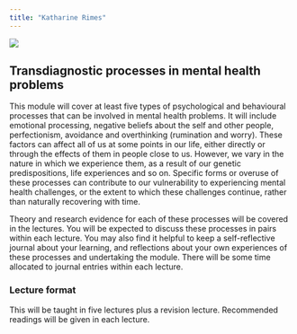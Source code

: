 ```yaml
---
title: "Katharine Rimes"
---
```


![](images/rimes-01.JPG)

## Transdiagnostic processes in mental health problems

This module will cover at least five types of psychological and behavioural processes that can be involved in mental health problems. It will include emotional processing, negative beliefs about the self and other people, perfectionism, avoidance and overthinking (rumination and worry). These factors can affect all of us at some points in our life, either directly or through the effects of them in people close to us. However, we vary in the nature in which we experience them, as a result of our genetic predispositions, life experiences and so on. Specific forms or overuse of these processes can contribute to our vulnerability to experiencing mental health challenges, or the extent to which these challenges continue, rather than naturally recovering with time.

Theory and research evidence for each of these processes will be covered in the lectures. You will be expected to discuss these processes in pairs within each lecture. You may also find it helpful to keep a self-reflective journal about your learning, and reflections about your own experiences of these processes and undertaking the module. There will be some time allocated to journal entries within each lecture.


### Lecture format

This will be taught in five lectures plus a revision lecture. Recommended readings will be given in each lecture.
